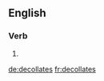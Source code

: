 {{also|décollâtes}}
==English==

===Verb===
{{head|en|verb form}}

# {{en-third-person singular of|decollate}}

[[de:decollates]]
[[fr:decollates]]